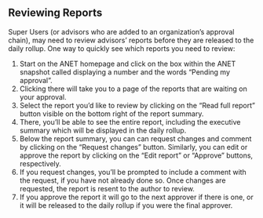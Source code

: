 
<Meta title="ANET Super Users Stories/Reviewing Reports" />

## Reviewing Reports

Super Users (or advisors who are added to an organization’s approval chain), may need to review advisors’ reports before they are released to the daily rollup. One way to quickly see which reports you need to review:

1. Start on the ANET homepage and click on the box within the ANET snapshot called displaying a number and the words “Pending my approval”.
2. Clicking there will take you to a page of the reports that are waiting on your approval.
3. Select the report you’d like to review by clicking on the “Read full report” button visible on the bottom right of the report summary.
4. There, you’ll be able to see the entire report, including the executive summary which will be displayed in the daily rollup.
5. Below the report summary, you can can request changes and comment by clicking on the “Request changes” button. Similarly, you can edit or approve the report by clicking on the “Edit report” or “Approve” buttons, respectively.
6. If you request changes, you’ll be prompted to include a comment with the request, if you have not already done so. Once changes are requested, the report is resent to the author to review.
7. If you approve the report it will go to the next approver if there is one, or it will be released to the daily rollup if you were the final approver.
